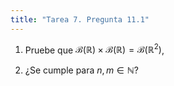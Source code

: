 ```yaml
---
title: "Tarea 7. Pregunta 11.1"
---
```


1) Pruebe que $\mathscr{B}(\mathbb{R})\times\mathscr{B}(\mathbb{R}) = \mathscr{B}(\mathbb{R}^2)$, 


2) ¿Se cumple para $n,m \in\mathbb{N}$?


